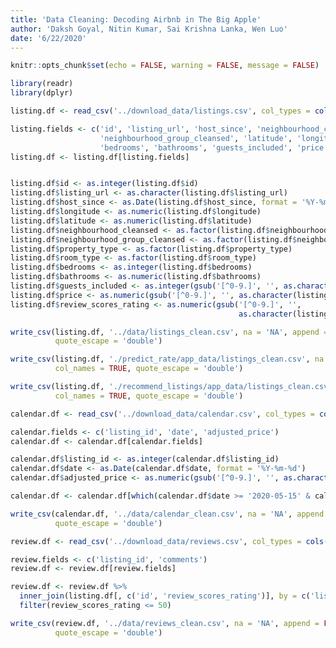 ```yaml
---
title: 'Data Cleaning: Decoding Airbnb in The Big Apple'
author: 'Daksh Goyal, Nitin Kumar, Sai Krishna Lanka, Wen Luo'
date: '6/22/2020'
---
```


```r
knitr::opts_chunk$set(echo = FALSE, warning = FALSE, message = FALSE)
```

```r
library(readr)
library(dplyr)
```

```r
listing.df <- read_csv('../download_data/listings.csv', col_types = cols())

listing.fields <- c('id', 'listing_url', 'host_since', 'neighbourhood_cleansed', 
                    'neighbourhood_group_cleansed', 'latitude', 'longitude', 'property_type', 'room_type', 
                    'bedrooms', 'bathrooms', 'guests_included', 'price', 'review_scores_rating')
listing.df <- listing.df[listing.fields]


listing.df$id <- as.integer(listing.df$id)
listing.df$listing_url <- as.character(listing.df$listing_url)
listing.df$host_since <- as.Date(listing.df$host_since, format = '%Y-%m-%d')
listing.df$longitude <- as.numeric(listing.df$longitude)
listing.df$latitude <- as.numeric(listing.df$latitude)
listing.df$neighbourhood_cleansed <- as.factor(listing.df$neighbourhood_cleansed)
listing.df$neighbourhood_group_cleansed <- as.factor(listing.df$neighbourhood_group_cleansed)
listing.df$property_type <- as.factor(listing.df$property_type)
listing.df$room_type <- as.factor(listing.df$room_type)
listing.df$bedrooms <- as.integer(listing.df$bedrooms)
listing.df$bathrooms <- as.numeric(listing.df$bathrooms)
listing.df$guests_included <- as.integer(gsub('[^0-9.]', '', as.character(listing.df$guests_included)))
listing.df$price <- as.numeric(gsub('[^0-9.]', '', as.character(listing.df$price)))
listing.df$review_scores_rating <- as.numeric(gsub('[^0-9.]', '', 
                                                   as.character(listing.df$review_scores_rating)))

write_csv(listing.df, '../data/listings_clean.csv', na = 'NA', append = FALSE, col_names = TRUE,
          quote_escape = 'double')

write_csv(listing.df, './predict_rate/app_data/listings_clean.csv', na = 'NA', append = FALSE, 
          col_names = TRUE, quote_escape = 'double')

write_csv(listing.df, './recommend_listings/app_data/listings_clean.csv', na = 'NA', append = FALSE, 
          col_names = TRUE, quote_escape = 'double')
```

```r
calendar.df <- read_csv('../download_data/calendar.csv', col_types = cols())

calendar.fields <- c('listing_id', 'date', 'adjusted_price')
calendar.df <- calendar.df[calendar.fields]

calendar.df$listing_id <- as.integer(calendar.df$listing_id)
calendar.df$date <- as.Date(calendar.df$date, format = '%Y-%m-%d')
calendar.df$adjusted_price <- as.numeric(gsub('[^0-9.]', '', as.character(calendar.df$adjusted_price)))

calendar.df <- calendar.df[which(calendar.df$date >= '2020-05-15' & calendar.df$date <= '2020-06-15'), ]

write_csv(calendar.df, '../data/calendar_clean.csv', na = 'NA', append = FALSE, col_names = TRUE,
          quote_escape = 'double')
```

```r
review.df <- read_csv('../download_data/reviews.csv', col_types = cols())

review.fields <- c('listing_id', 'comments')
review.df <- review.df[review.fields]

review.df <- review.df %>% 
  inner_join(listing.df[, c('id', 'review_scores_rating')], by = c('listing_id' = 'id')) %>%
  filter(review_scores_rating <= 50)

write_csv(review.df, '../data/reviews_clean.csv', na = 'NA', append = FALSE, col_names = TRUE,
          quote_escape = 'double')
```
